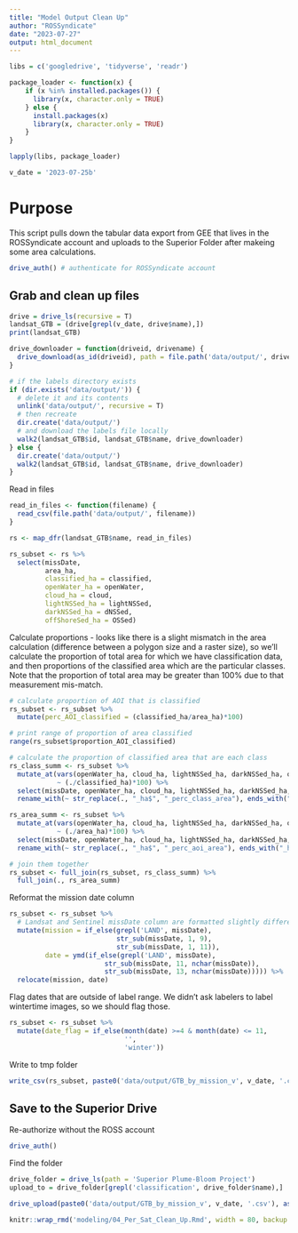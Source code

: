```yaml
---
title: "Model Output Clean Up"
author: "ROSSyndicate"
date: "2023-07-27"
output: html_document
---
```


```r
libs = c('googledrive', 'tidyverse', 'readr')

package_loader <- function(x) {
    if (x %in% installed.packages()) {
      library(x, character.only = TRUE)
    } else {
      install.packages(x)
      library(x, character.only = TRUE)
    }
}

lapply(libs, package_loader)

v_date = '2023-07-25b'
```

# Purpose

This script pulls down the tabular data export from GEE that lives in the
ROSSyndicate account and uploads to the Superior Folder after makeing some area
calculations.

```r
drive_auth() # authenticate for ROSSyndicate account
```

## Grab and clean up files

```r
drive = drive_ls(recursive = T)
landsat_GTB = (drive[grepl(v_date, drive$name),])
print(landsat_GTB)
```

```r
drive_downloader = function(driveid, drivename) {
  drive_download(as_id(driveid), path = file.path('data/output/', drivename), overwrite = T)
}
```


```r
# if the labels directory exists
if (dir.exists('data/output/')) {
  # delete it and its contents
  unlink('data/output/', recursive = T)
  # then recreate
  dir.create('data/output/')
  # and download the labels file locally
  walk2(landsat_GTB$id, landsat_GTB$name, drive_downloader)
} else {
  dir.create('data/output/')
  walk2(landsat_GTB$id, landsat_GTB$name, drive_downloader)
}
```

Read in files

```r
read_in_files <- function(filename) {
  read_csv(file.path('data/output/', filename))
}

rs <- map_dfr(landsat_GTB$name, read_in_files)

rs_subset <- rs %>%
  select(missDate,
         area_ha,
         classified_ha = classified,
         openWater_ha = openWater,
         cloud_ha = cloud,
         lightNSSed_ha = lightNSSed,
         darkNSSed_ha = dNSSed,
         offShoreSed_ha = OSSed)
```

Calculate proportions - looks like there is a slight mismatch in the area
calculation (difference between a polygon size and a raster size), so we'll
calculate the proportion of total area for which we have classification data,
and then proportions of the classified area which are the particular classes.
Note that the proportion of total area may be greater than 100% due to that
measurement mis-match.

```r
# calculate proportion of AOI that is classified
rs_subset <- rs_subset %>%
  mutate(perc_AOI_classified = (classified_ha/area_ha)*100)

# print range of proportion of area classified
range(rs_subset$proportion_AOI_classified)

# calculate the proportion of classified area that are each class
rs_class_summ <- rs_subset %>%
  mutate_at(vars(openWater_ha, cloud_ha, lightNSSed_ha, darkNSSed_ha, offShoreSed_ha),
            ~ (./classified_ha)*100) %>%
  select(missDate, openWater_ha, cloud_ha, lightNSSed_ha, darkNSSed_ha, offShoreSed_ha) %>%
  rename_with(~ str_replace(., "_ha$", "_perc_class_area"), ends_with("_ha"))

rs_area_summ <- rs_subset %>%
  mutate_at(vars(openWater_ha, cloud_ha, lightNSSed_ha, darkNSSed_ha, offShoreSed_ha),
            ~ (./area_ha)*100) %>%
  select(missDate, openWater_ha, cloud_ha, lightNSSed_ha, darkNSSed_ha, offShoreSed_ha) %>%
  rename_with(~ str_replace(., "_ha$", "_perc_aoi_area"), ends_with("_ha"))

# join them together
rs_subset <- full_join(rs_subset, rs_class_summ) %>%
  full_join(., rs_area_summ)
```

Reformat the mission date column

```r
rs_subset <- rs_subset %>%
  # Landsat and Sentinel missDate column are formatted slightly differently
  mutate(mission = if_else(grepl('LAND', missDate),
                           str_sub(missDate, 1, 9),
                           str_sub(missDate, 1, 11)),
         date = ymd(if_else(grepl('LAND', missDate),
                        str_sub(missDate, 11, nchar(missDate)),
                        str_sub(missDate, 13, nchar(missDate))))) %>%
  relocate(mission, date)
```

Flag dates that are outside of label range. We didn't ask labelers to label
wintertime images, so we should flag those.

```r
rs_subset <- rs_subset %>%
  mutate(date_flag = if_else(month(date) >=4 & month(date) <= 11,
                             '',
                             'winter'))
```


Write to tmp folder

```r
write_csv(rs_subset, paste0('data/output/GTB_by_mission_v', v_date, '.csv'))
```

## Save to the Superior Drive

Re-authorize without the ROSS account
```r
drive_auth()
```

Find the folder

```r
drive_folder = drive_ls(path = 'Superior Plume-Bloom Project')
upload_to = drive_folder[grepl('classification', drive_folder$name),]

drive_upload(paste0('data/output/GTB_by_mission_v', v_date, '.csv'), as_id(upload_to$id[1]))
```


```r
knitr::wrap_rmd('modeling/04_Per_Sat_Clean_Up.Rmd', width = 80, backup = NULL)
```
